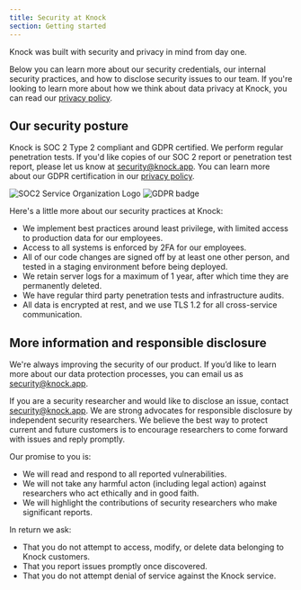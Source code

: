```yaml
---
title: Security at Knock
section: Getting started
---
```




Knock was built with security and privacy in mind from day one.

Below you can learn more about our security credentials, our internal security practices, and how to disclose security issues to our team. If you're looking to learn more about how we think about data privacy at Knock, you can read our [privacy policy](https://knock.app/legal/privacy-policy). 


## Our security posture
Knock is SOC 2 Type 2 compliant and GDPR certified. We perform regular penetration tests. If you'd like copies of our SOC 2 report or penetration test report, please let us know at [security@knock.app](mailto:security@knock.app). You can learn more about our GDPR certification in our [privacy policy](https://knock.app/legal/privacy-policy). 

<div className="flex-row items-center space-x-4">
  <Image src={"/images/21972-312_SOC_NonCPA.png"} alt="SOC2 Service Organization Logo" width={160} height={160} />
  <Image src={"/images/gdpr-badge.png"} alt="GDPR badge" width={160} height={160} className="self-center" />
</div>

Here's a little more about our security practices at Knock:
- We implement best practices around least privilege, with limited access to production data for our employees.
- Access to all systems is enforced by 2FA for our employees.
- All of our code changes are signed off by at least one other person, and tested in a staging environment before being deployed.
- We retain server logs for a maximum of 1 year, after which time they are permanently deleted.
- We have regular third party penetration tests and infrastructure audits.
- All data is encrypted at rest, and we use TLS 1.2 for all cross-service communication.



## More information and responsible disclosure
We're always improving the security of our product. If you’d like to learn more about our data protection processes, you can email us as [security@knock.app](mailto:security@knock.app).

If you are a security researcher and would like to disclose an issue, contact [security@knock.app](mailto:security@knock.app). We are strong advocates for responsible disclosure by independent security researchers. We believe the best way to protect current and future customers is to encourage researchers to come forward with issues and reply promptly.

Our promise to you is:
- We will read and respond to all reported vulnerabilities.
- We will not take any harmful acton (including legal action) against researchers who act ethically and in good faith.
- We will highlight the contributions of security researchers who make significant reports.

In return we ask:
- That you do not attempt to access, modify, or delete data belonging to Knock customers.
- That you report issues promptly once discovered.
- That you do not attempt denial of service against the Knock service.

<br/>
